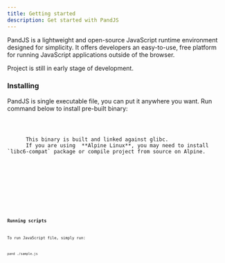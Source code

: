 ```yaml
---
title: Getting started
description: Get started with PandJS
---
```


PandJS is a lightweight and open-source JavaScript runtime environment designed for simplicity.
It offers developers an easy-to-use, free platform for running JavaScript applications outside of the browser.

<Aside type='caution'>
  Project is still in early stage of development.
</Aside>


### Installing

PandJS is single executable file, you can put it anywhere you want. Run command below to install pre-built binary:

<Tabs>
  <TabItem label="Linux">
    <Code code='curl https://pandland.github.io/install | sh' lang='sh' />
    <Aside>
      This binary is built and linked against glibc.
      If you are using  **Alpine Linux**, you may need to install `libc6-compat` package or compile project from source on Alpine.
    </Aside>
  </TabItem>
  <TabItem label="Windows">
    <Code code='# Not ready yet' lang='sh' />
  </TabItem>
  <TabItem label="MacOS">
    <Code code='# Not ready yet' lang='sh' />
  </TabItem>
</Tabs>

### Running scripts

To run JavaScript file, simply run:

```sh
pand ./sample.js
```
